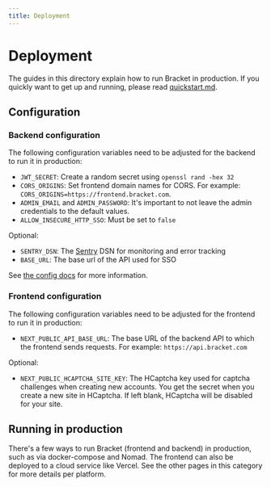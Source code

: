 ```yaml
---
title: Deployment
---
```


# Deployment

The guides in this directory explain how to run Bracket in production. If you quickly want to get up
and running, please read [quickstart.md](/docs/running-bracket/quickstart.mdx).

## Configuration

### Backend configuration

The following configuration variables need to be adjusted for the backend to run it in production:

- `JWT_SECRET`: Create a random secret using `openssl rand -hex 32`
- `CORS_ORIGINS`: Set frontend domain names for CORS.
  For example: `CORS_ORIGINS=https://frontend.bracket.com`.
- `ADMIN_EMAIL` and `ADMIN_PASSWORD`: It's important to not leave the admin credentials to the
  default values.
- `ALLOW_INSECURE_HTTP_SSO`: Must be set to `false`

Optional:

- `SENTRY_DSN`: The [Sentry](https://sentry.io) DSN  for monitoring and error tracking
- `BASE_URL`: The base url of the API used for SSO

See [the config docs](/docs/running-bracket/configuration.mdx) for more information.

### Frontend configuration

The following configuration variables need to be adjusted for the frontend to run it in production:

- `NEXT_PUBLIC_API_BASE_URL`: The base URL of the backend API to which the frontend sends requests.
  For example: `https://api.bracket.com`

Optional:

- `NEXT_PUBLIC_HCAPTCHA_SITE_KEY`: The HCaptcha key used for captcha challenges when creating new
  accounts. You get the secret when you create a new site in HCaptcha. If left blank, HCaptcha will
  be disabled for your site.

## Running in production

There's a few ways to run Bracket (frontend and backend) in production, such as via docker-compose
and Nomad. The frontend can also be deployed to a cloud service like Vercel. See the other pages in
this category for more details per platform.
